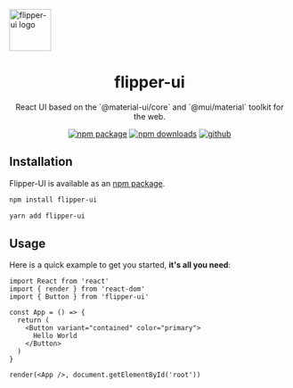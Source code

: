 
<Meta title='Introduction' />

<div
    style={{
        display: 'flex',
        justifyContent: 'center',
        alignItems: 'center',
        gap: '16px',
        margin: '16px 0 24px'
    }}>
    <img width="75" src={imageUrl} alt="flipper-ui logo" />
    <h1 align="center">flipper-ui</h1>
</div>

<div align="center">
React UI based on the `@material-ui/core` and `@mui/material` toolkit for the web.

[![npm package](https://img.shields.io/npm/v/flipper-ui/latest.svg)](https://www.npmjs.com/package/flipper-ui)
[![npm downloads](https://img.shields.io/npm/dm/flipper-ui.svg)](https://www.npmjs.com/package/flipper-ui)
[![github](https://img.shields.io/badge/github-repository-blue)](https://github.com/nginformatica/flipper-ui)
</div>

## Installation

Flipper-UI is available as an [npm package](https://www.npmjs.com/package/flipper-ui).

```sh
npm install flipper-ui
```

```sh
yarn add flipper-ui
```

## Usage

Here is a quick example to get you started, **it's all you need**:

```tsx
import React from 'react'
import { render } from 'react-dom'
import { Button } from 'flipper-ui'

const App = () => {
  return (
    <Button variant="contained" color="primary">
      Hello World
    </Button>
  )
}

render(<App />, document.getElementById('root'))
```
